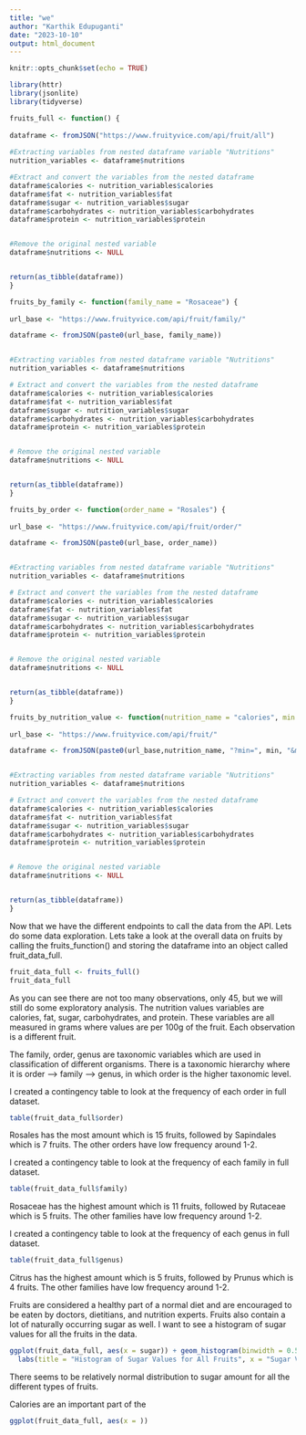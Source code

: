 ```yaml
---
title: "we"
author: "Karthik Edupuganti"
date: "2023-10-10"
output: html_document
---
```


```r
knitr::opts_chunk$set(echo = TRUE)
```

```r
library(httr)
library(jsonlite)
library(tidyverse)
```


```r
fruits_full <- function() {
    
dataframe <- fromJSON("https://www.fruityvice.com/api/fruit/all")
  
#Extracting variables from nested dataframe variable "Nutritions"
nutrition_variables <- dataframe$nutritions

#Extract and convert the variables from the nested dataframe
dataframe$calories <- nutrition_variables$calories
dataframe$fat <- nutrition_variables$fat
dataframe$sugar <- nutrition_variables$sugar
dataframe$carbohydrates <- nutrition_variables$carbohydrates
dataframe$protein <- nutrition_variables$protein


#Remove the original nested variable
dataframe$nutritions <- NULL


return(as_tibble(dataframe))
}


```


```r
fruits_by_family <- function(family_name = "Rosaceae") {
    
url_base <- "https://www.fruityvice.com/api/fruit/family/"

dataframe <- fromJSON(paste0(url_base, family_name))


#Extracting variables from nested dataframe variable "Nutritions"
nutrition_variables <- dataframe$nutritions

# Extract and convert the variables from the nested dataframe
dataframe$calories <- nutrition_variables$calories
dataframe$fat <- nutrition_variables$fat
dataframe$sugar <- nutrition_variables$sugar
dataframe$carbohydrates <- nutrition_variables$carbohydrates
dataframe$protein <- nutrition_variables$protein


# Remove the original nested variable
dataframe$nutritions <- NULL


return(as_tibble(dataframe))
}
```


```r
fruits_by_order <- function(order_name = "Rosales") {
    
url_base <- "https://www.fruityvice.com/api/fruit/order/"

dataframe <- fromJSON(paste0(url_base, order_name))


#Extracting variables from nested dataframe variable "Nutritions"
nutrition_variables <- dataframe$nutritions

# Extract and convert the variables from the nested dataframe
dataframe$calories <- nutrition_variables$calories
dataframe$fat <- nutrition_variables$fat
dataframe$sugar <- nutrition_variables$sugar
dataframe$carbohydrates <- nutrition_variables$carbohydrates
dataframe$protein <- nutrition_variables$protein


# Remove the original nested variable
dataframe$nutritions <- NULL


return(as_tibble(dataframe))
}


```


```r
fruits_by_nutrition_value <- function(nutrition_name = "calories", min = 0 , max = 50) {
    
url_base <- "https://www.fruityvice.com/api/fruit/"

dataframe <- fromJSON(paste0(url_base,nutrition_name, "?min=", min, "&max=", max))


#Extracting variables from nested dataframe variable "Nutritions"
nutrition_variables <- dataframe$nutritions

# Extract and convert the variables from the nested dataframe
dataframe$calories <- nutrition_variables$calories
dataframe$fat <- nutrition_variables$fat
dataframe$sugar <- nutrition_variables$sugar
dataframe$carbohydrates <- nutrition_variables$carbohydrates
dataframe$protein <- nutrition_variables$protein


# Remove the original nested variable
dataframe$nutritions <- NULL


return(as_tibble(dataframe))
}

```


Now that we have the different endpoints to call the data from the API. Lets do some data exploration. Lets take a look at the overall data on fruits by calling the fruits_function() and storing the dataframe into an object called fruit_data_full.
```r
fruit_data_full <- fruits_full()
fruit_data_full
```

As you can see there are not too many observations, only 45, but we will still do some exploratory analysis. The nutrition values variables are calories, fat, sugar, carbohydrates, and protein. These variables are all measured in grams where values are per 100g of the fruit. Each observation is a different fruit.

The family, order, genus are taxonomic variables which are used in classification of different organisms. There is a taxonomic hierarchy where it is order --> family --> genus, in which order is the higher taxonomic level. 


I created a contingency table to look at the frequency of each order in full dataset.
```r
table(fruit_data_full$order)
```
Rosales has the most amount which is 15 fruits, followed by Sapindales which is 7 fruits. The other orders have low frequency around 1-2.


I created a contingency table to look at the frequency of each family in full dataset.
```r
table(fruit_data_full$family)
```
Rosaceae has the highest amount which is 11 fruits, followed by Rutaceae which is 5 fruits. The other families have low frequency around 1-2.


I created a contingency table to look at the frequency of each genus in full dataset.
```r
table(fruit_data_full$genus)
```
Citrus has the highest amount which is 5 fruits, followed by Prunus which is 4 fruits. The other families have low frequency around 1-2.


Fruits are considered a healthy part of a normal diet and are encouraged to be eaten by doctors, dietitians, and nutrition experts. Fruits also contain a lot of naturally occurring sugar as well. I want to see a histogram of sugar values for all the fruits in the data.
```r
ggplot(fruit_data_full, aes(x = sugar)) + geom_histogram(binwidth = 0.5, fill = "skyblue") +
  labs(title = "Histogram of Sugar Values for All Fruits", x = "Sugar Values per 100g", Y = "Frequency")
```
There seems to be relatively normal distribution to sugar amount for all the different types of fruits.


Calories are an important part of the 
```r
ggplot(fruit_data_full, aes(x = ))
```

